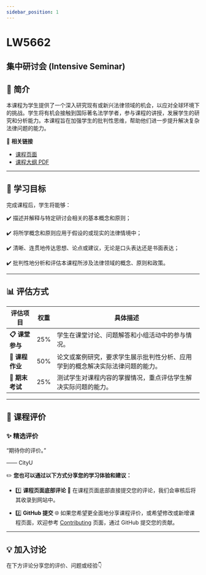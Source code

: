 ```yaml
---
sidebar_position: 1
---
```


# LW5662
## 集中研讨会 (Intensive Seminar)

## **📘 简介**
本课程为学生提供了一个深入研究现有或新兴法律领域的机会，以应对全球环境下的挑战。学生将有机会接触到国际著名法学学者，参与课程的讲授，发展学生的研究和分析能力。本课程旨在加强学生的批判性思维，帮助他们进一步提升解决复杂法律问题的能力。

🔗 **相关链接**
- [课程页面](https://www.cityu.edu.hk/catalogue/pg/202526/course/LW5662.htm)
- [课程大纲 PDF](https://www.cityu.edu.hk/catalogue/pg/202526/course/LW5662.pdf)

---

## **🎯 学习目标**

完成课程后，学生将能够：

✔️ 描述并解释与特定研讨会相关的基本概念和原则；

✔️ 将所学概念和原则应用于假设的或现实的法律情境中；

✔️ 清晰、连贯地传达思想、论点或建议，无论是口头表达还是书面表达；

✔️ 批判性地分析和评估本课程所涉及法律领域的概念、原则和政策。

---

## **📊 评估方式**

| **评估项目**         | **权重** | **具体描述**                                                                                       |
|---------------------|---------|---------------------------------------------------------------------------------------------------|
| **📋 课堂参与**       | 25%     | 学生在课堂讨论、问题解答和小组活动中的参与情况。                                                     |
| **📂 课程作业**       | 50%     | 论文或案例研究，要求学生展示批判性分析、应用学到的概念解决实际法律问题的能力。                      |
| **📂 期末考试**       | 25%     | 测试学生对课程内容的掌握情况，重点评估学生解决实际问题的能力。                                       |

---

## **💬 课程评价**

### ✨ **精选评价**
<div className={commentStyles.commentBox}>
    <p className={commentStyles.commentText}>
        “期待你的评价。”
    </p>
    <p className={commentStyles.commentAuthor}>—— CityU</p>
</div>

✏️ **您也可以通过以下方式分享您的学习体验和建议：**

- 1️⃣ **课程页面底部评论**
💬 在课程页面底部直接提交您的评论，我们会审核后将其收录到网站中。

- 2️⃣ **GitHub 提交**
🌐 如果您希望更全面地分享课程评价，或希望修改或新增课程页面，欢迎参考 [Contributing](/contributing) 页面，通过 GitHub 提交您的贡献。

---

## **💡 加入讨论**

在下方评论分享您的评价、问题或经验👇
<Utterances />
